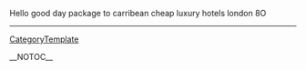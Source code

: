 Hello good day package to carribean cheap luxury hotels london  8O
----
[[CategoryTemplate]]

__NOTOC__